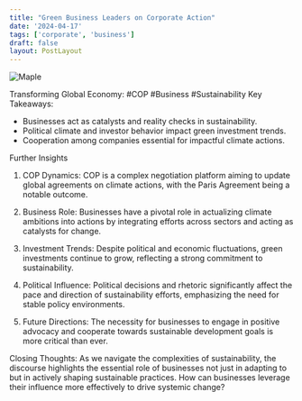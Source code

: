 ```yaml
---
title: "Green Business Leaders on Corporate Action"
date: '2024-04-17'
tags: ['corporate', 'business']
draft: false
layout: PostLayout
---
```


<div className="flex justify-center">
<div className="my-1 w-full px-2 xl:my-1 xl:w-1/2 xl:px-2">
    <img src="https://img.youtube.com/vi/w7gy42E7y8c/0.jpg" alt="Maple" className="mx-auto h-58 w-auto" />
</div>
</div>

Transforming Global Economy: #COP #Business #Sustainability
Key Takeaways:
- Businesses act as catalysts and reality checks in sustainability.
- Political climate and investor behavior impact green investment trends.
- Cooperation among companies essential for impactful climate actions.

Further Insights
1. COP Dynamics:
COP is a complex negotiation platform aiming to update global agreements on climate actions, with the Paris Agreement being a notable outcome.

2. Business Role:
Businesses have a pivotal role in actualizing climate ambitions into actions by integrating efforts across sectors and acting as catalysts for change.

3. Investment Trends:
Despite political and economic fluctuations, green investments continue to grow, reflecting a strong commitment to sustainability.

4. Political Influence:
Political decisions and rhetoric significantly affect the pace and direction of sustainability efforts, emphasizing the need for stable policy environments.

5. Future Directions:
The necessity for businesses to engage in positive advocacy and cooperate towards sustainable development goals is more critical than ever.

Closing Thoughts:
As we navigate the complexities of sustainability, the discourse highlights the essential role of businesses not just in adapting to but in actively shaping sustainable practices. How can businesses leverage their influence more effectively to drive systemic change?
